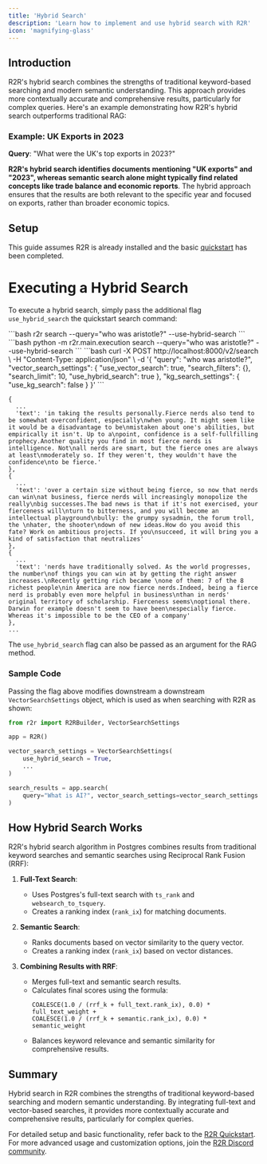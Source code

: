 ```yaml
---
title: 'Hybrid Search'
description: 'Learn how to implement and use hybrid search with R2R'
icon: 'magnifying-glass'
---
```


## Introduction

R2R's hybrid search combines the strengths of traditional keyword-based searching and modern semantic understanding. This approach provides more contextually accurate and comprehensive results, particularly for complex queries. Here's an example demonstrating how R2R's hybrid search outperforms traditional RAG:

### Example: UK Exports in 2023

**Query**: "What were the UK's top exports in 2023?"

**R2R's hybrid search identifies documents mentioning "UK exports" and "2023", whereas semantic search alone might typically find related concepts like trade balance and economic reports**. The hybrid approach ensures that the results are both relevant to the specific year and focused on exports, rather than broader economic topics.

## Setup

This guide assumes R2R is already installed and the basic [quickstart](/documentation/quickstart) has been completed.

# Executing a Hybrid Search
To execute a hybrid search, simply pass the additional flag `use_hybrid_search` the quickstart search command:

<Tabs>
<Tab title="CLI">
```bash
r2r search --query="who was aristotle?" --use-hybrid-search
```
</Tab>

<Tab title="Python">
```bash
python -m r2r.main.execution search --query="who was aristotle?" --use-hybrid-search
```
</Tab>

<Tab title="Curl">
```bash
curl -X POST http://localhost:8000/v2/search \
  -H "Content-Type: application/json" \
  -d '{
    "query": "who was aristotle?",
    "vector_search_settings": {
      "use_vector_search": true,
      "search_filters": {},
      "search_limit": 10,
      "use_hybrid_search": true
    },
    "kg_search_settings": {
      "use_kg_search": false
    }
  }'
```
</Tab>
</Tabs>

```ansi Expected Output:
{
  ...
  'text': 'in taking the results personally.Fierce nerds also tend to be somewhat overconfident, especially\nwhen young. It might seem like it would be a disadvantage to be\nmistaken about one's abilities, but empirically it isn't. Up to a\npoint, confidence is a self-fullfilling prophecy.Another quality you find in most fierce nerds is intelligence. Not\nall nerds are smart, but the fierce ones are always at least\nmoderately so. If they weren't, they wouldn't have the confidence\nto be fierce.'
},
{
  ...
  'text': 'over a certain size without being fierce, so now that nerds can win\nat business, fierce nerds will increasingly monopolize the really\nbig successes.The bad news is that if it's not exercised, your fierceness will\nturn to bitterness, and you will become an intellectual playground\nbully: the grumpy sysadmin, the forum troll, the \nhater, the shooter\ndown of new ideas.How do you avoid this fate? Work on ambitious projects. If you\nsucceed, it will bring you a kind of satisfaction that neutralizes'
},
{
  ...
  'text': 'nerds have traditionally solved. As the world progresses, the number\nof things you can win at by getting the right answer increases.\nRecently getting rich became \none of them: 7 of the 8 richest people\nin America are now fierce nerds.Indeed, being a fierce nerd is probably even more helpful in business\nthan in nerds' original territory of scholarship. Fierceness seems\noptional there. Darwin for example doesn't seem to have been\nespecially fierce. Whereas it's impossible to be the CEO of a company'
},
...
```
The `use_hybrid_search` flag can also be passed as an argument for the RAG method.

### Sample Code
Passing the flag above modifies downstream a downstream `VectorSearchSettings` object, which is used as when searching with R2R as shown:

```python
from r2r import R2RBuilder, VectorSearchSettings

app = R2R()

vector_search_settings = VectorSearchSettings(
    use_hybrid_search = True,
    ...
)

search_results = app.search(
    query="What is AI?", vector_search_settings=vector_search_settings
)
```


## How Hybrid Search Works

<AccordionGroup >

<Accordion icon="code" title="Implementation Details" defaultOpen={true}>
R2R's hybrid search algorithm in Postgres combines results from traditional keyword searches and semantic searches using Reciprocal Rank Fusion (RRF):

1. **Full-Text Search**:
   - Uses Postgres's full-text search with `ts_rank` and `websearch_to_tsquery`.
   - Creates a ranking index (`rank_ix`) for matching documents.

2. **Semantic Search**:
   - Ranks documents based on vector similarity to the query vector.
   - Creates a ranking index (`rank_ix`) based on vector distances.

3. **Combining Results with RRF**:
   - Merges full-text and semantic search results.
   - Calculates final scores using the formula:
     ```
     COALESCE(1.0 / (rrf_k + full_text.rank_ix), 0.0) * full_text_weight +
     COALESCE(1.0 / (rrf_k + semantic.rank_ix), 0.0) * semantic_weight
     ```
   - Balances keyword relevance and semantic similarity for comprehensive results.
</Accordion>

</AccordionGroup>

## Summary

Hybrid search in R2R combines the strengths of traditional keyword-based searching and modern semantic understanding. By integrating full-text and vector-based searches, it provides more contextually accurate and comprehensive results, particularly for complex queries.

For detailed setup and basic functionality, refer back to the [R2R Quickstart](/documentation/quickstart). For more advanced usage and customization options, join the [R2R Discord community](https://discord.gg/p6KqD2kjtB).
